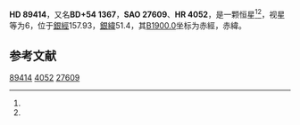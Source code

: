{{Starbox begin
| name = HD 89414
}}
{{Starbox observe
| epoch = [[J2000.0|J2000.0]]
| constell = {{星座名待查}}<ref name=SIMBAD>{{cite web
 | url=http://simbad.u-strasbg.fr/simbad/sim-id?Ident=HR+4052
 | title =Pulsating variable Star
 | publisher=Centre de Données astronomiques de Strasbourg
 | work=SIMBAD
 | accessdate=2012-07-13}}</ref><ref name=DATA>{{cite web
 | url=http://vizier.u-strasbg.fr/viz-bin/VizieR-5?-out.add=.&-source=5050&-corr=PK=HR&-out.max=9999&HR=4052
 | title=VizieR Detailed Page
 | accessdate=2012-07-13
 | archive-date=2016-03-05
 | archive-url=https://web.archive.org/web/20160305204830/http://vizier.u-strasbg.fr/viz-bin/VizieR-5?-out.add=.&-source=5050&-corr=PK=HR&-out.max=9999&HR=4052
 | dead-url=no
 }}</ref>
| 星官 = 
| ra = {{RA|10|20|31.2}}<ref name=SIMBAD /><ref name=DATA />
| dec = {{DEC|+54|13|1}}<ref name=SIMBAD /><ref name=DATA />
| appmag_v = 6<ref name=SIMBAD /><ref name=DATA />
}}
{{Starbox character
| class = gK3<ref name=SIMBAD /><ref name=DATA />
| b-v = 1.13<ref name=SIMBAD /><ref name=DATA />
| u-b = <ref name=SIMBAD /><ref name=DATA />
| r-i = <ref name=SIMBAD /><ref name=DATA />
| variable = 
}}
{{Starbox astrometry
| radial_v = 
| prop_mo_ra = 9
| parallax = 
| p_error = 
}}
{{Starbox catalog
| names =BD+54 1367，[[SAO星表|SAO]] 27609，[[HD星表|HD]] 89414，[[HR星表|HR]] 4052}}
{{Starbox reference |Simbad=HR+4052}}
{{Starbox end}}

'''HD 89414'''，又名'''BD+54 1367'''，'''SAO 27609'''、'''HR 4052'''，是一颗恒星<ref name=SIMBAD /><ref name=DATA />，视星等为6，位于[[銀道座標系|銀經]]157.93，[[銀道座標系|銀緯]]51.4，其[[B1900.0|B1900.0]]坐标为赤經{{RA|10|14|3.1}}，赤緯{{DEC|+54|51.4|8}}。

== 参考文献 ==
{{reflist}}
{{大熊座}}
{{star-stub}}

[[Category:HD和HDE天體|89414]]
[[Category:HR天體|4052]]
[[Category:SAO天體|27609]]